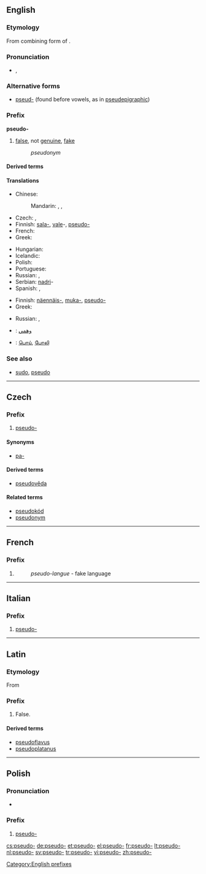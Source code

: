 {{also|pseudo}}
==English==

===Etymology===
From combining form of {{etyl|grc}} {{term|ψευδής|tr=pseudēs||false, lying|sc=polytonic}}.

===Pronunciation===
* {{IPA|/sudo/}}, {{X-SAMPA|/sudo/}}

===Alternative forms===
* [[pseud-]] (found before vowels, as in [[pseudepigraphic]])

===Prefix===
'''pseudo-'''

# [[false]], not [[genuine]], [[fake]]
#: ''pseudonym''

====Derived terms====
{{prefixsee|English}}

====Translations====
{{trans-top|not genuine}}
* Chinese:
*: Mandarin: {{t-|cmn|假|alt=假的-|tr=jiǎ de-|sc=Hani}}, {{t|cmn|虛擬|alt=虛擬的-|sc=Hani}}, {{t|cmn|虚拟|alt=虚拟的-|tr=xūnǐ de-|sc=Hani}}
* Czech: {{t-|cs|pa-}}, {{t+|cs|pseudo-}}
* Finnish: [[sala-]], [[vale]]-, [[pseudo-]]
* French: {{t|fr|pseudo-}}
* Greek: {{t|el|ψευδο-|tr=pseudo-|sc=Grek}}
{{trans-mid}}
* Hungarian: {{t-|hu|ál}}
* Icelandic: {{t-|is|gervi-}}
* Polish: {{t-|pl|pseudo-}}
* Portuguese: {{t|pt|pseudo-}}
* Russian: {{t|ru|псевдо-|tr=psevdo-}}, {{t|ru|лже-|tr=lže-}}
* Serbian: [[nadri]]-
* Spanish: {{t|es|pseudo-}}, {{t|es|seudo-}}
{{trans-bottom}}

{{trans-top|pretentious}}
* Finnish: [[näennäis-]], [[muka-]], [[pseudo-]]
* Greek: {{t|el|ψευδο-|tr=pseudo-|sc=Grek}}
{{trans-mid}}
* Russian: {{t|ru|псевдо-|tr=psevdo-}}, {{t|ru|лже-|tr=lže-}}
{{trans-bottom}}

{{checktrans-top}}
* {{ttbc|ar}}: [[وهمي]]
* {{ttbc|ta}}: [[பொய்]], [[போலி]]
{{trans-bottom}}

===See also===
* [[sudo]], [[pseudo]]

[[Category:English prefixes]]

----

==Czech==

===Prefix===
{{cs-pref}}

# [[#English|pseudo-]]

====Synonyms====
* [[pa-]]

====Derived terms====
* [[pseudověda]]

====Related terms====
* [[pseudokód]]
* [[pseudonym]]

----

==French==

===Prefix===
{{head|fr|prefix|sort=pseudo}}

# {{l|en|pseudo-}}
#: ''pseudo-langue'' - fake language

----

==Italian==

===Prefix===
{{head|it|prefix}}

# [[#English|pseudo-]]

----
==Latin==

===Etymology===
From {{etyl|grc|la}}

===Prefix===
{{head|la|prefix}}

# False.

====Derived terms====
* [[pseudoflavus]]
* [[pseudoplatanus]]

----

==Polish==

===Pronunciation===
* {{IPA|/ˈps̪ɛwd̪ɔ/|lang=pl}}

===Prefix===
{{head|pl|prefix}}

# [[#English|pseudo-]]

[[cs:pseudo-]]
[[de:pseudo-]]
[[et:pseudo-]]
[[el:pseudo-]]
[[fr:pseudo-]]
[[lt:pseudo-]]
[[nl:pseudo-]]
[[sv:pseudo-]]
[[tr:pseudo-]]
[[vi:pseudo-]]
[[zh:pseudo-]]